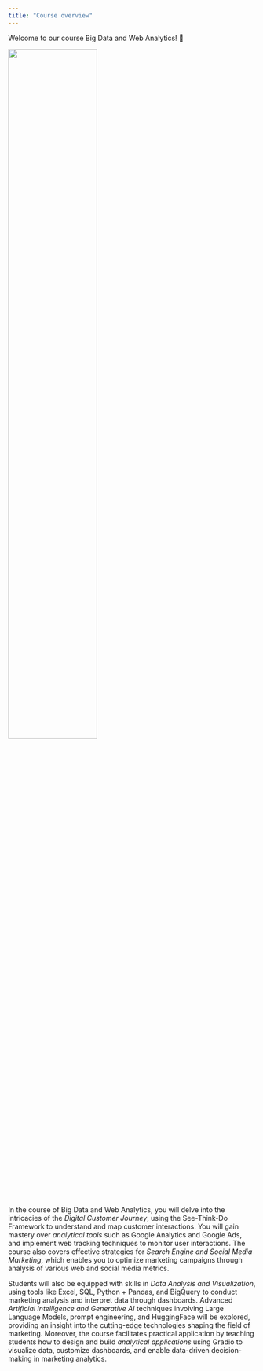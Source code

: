 ```yaml
---
title: "Course overview"
---
```



Welcome to our course Big Data and Web Analytics! 👋  


![](/images/logo.png){width="60%"}


In the course of Big Data and Web Analytics, you will delve into the intricacies of the *Digital Customer Journey*, using the See-Think-Do Framework to understand and map customer interactions. You will gain mastery over *analytical tools* such as Google Analytics and Google Ads, and implement web tracking techniques to monitor user interactions. The course also covers effective strategies for *Search Engine and Social Media Marketing*, which enables you to optimize marketing campaigns through analysis of various web and social media metrics.

Students will also be equipped with skills in *Data Analysis and Visualization*, using tools like Excel, SQL, Python + Pandas, and BigQuery to conduct marketing analysis and interpret data through dashboards. Advanced  *Artificial Intelligence and Generative AI* techniques involving Large Language Models, prompt engineering, and HuggingFace will be explored, providing an insight into the cutting-edge technologies shaping the field of marketing. Moreover, the course facilitates practical application by teaching students how to design and build *analytical applications* using Gradio to visualize data, customize dashboards, and enable data-driven decision-making in marketing analytics.